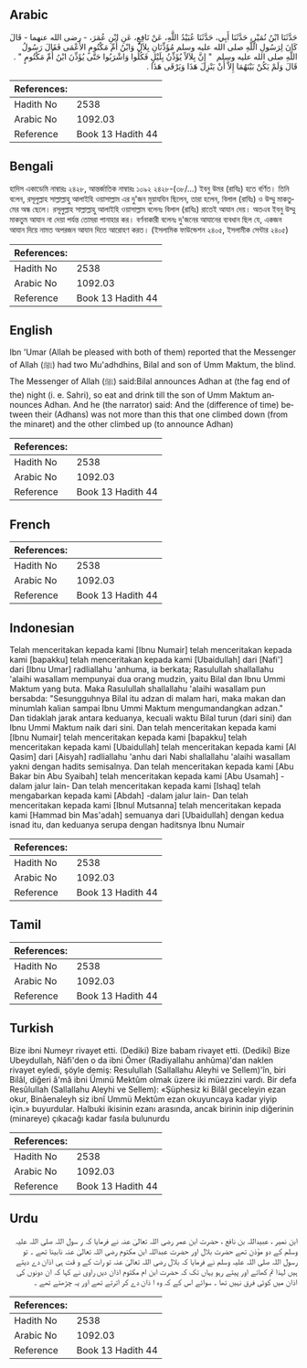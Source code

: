 ## Arabic


<div dir="rtl" lang="ar" style={{fontSize:'larger',backgroundColor:'#f8f9fa',padding:20}}>
حَدَّثَنَا ابْنُ نُمَيْرٍ، حَدَّثَنَا أَبِي، حَدَّثَنَا عُبَيْدُ اللَّهِ، عَنْ نَافِعٍ، عَنِ ابْنِ عُمَرَ، - رضى الله عنهما - قَالَ كَانَ لِرَسُولِ اللَّهِ صلى الله عليه وسلم مُؤَذِّنَانِ بِلاَلٌ وَابْنُ أُمِّ مَكْتُومٍ الأَعْمَى فَقَالَ رَسُولُ اللَّهِ صلى الله عليه وسلم ‏ "‏ إِنَّ بِلاَلاً يُؤَذِّنُ بِلَيْلٍ فَكُلُوا وَاشْرَبُوا حَتَّى يُؤَذِّنَ ابْنُ أُمِّ مَكْتُومٍ ‏"‏ ‏.‏ قَالَ وَلَمْ يَكُنْ بَيْنَهُمَا إِلاَّ أَنْ يَنْزِلَ هَذَا وَيَرْقَى هَذَا ‏.‏
</div>
<div style={{backgroundColor:'#f8f9fa',padding:20, marginBottom: 10}}><table> <thead> <tr> <th>References:</th> <th></th> </tr> </thead> <tbody><tr><td>Hadith No</td><td>2538</td></tr><tr><td>Arabic No</td><td>1092.03</td></tr><tr><td>Reference</td><td>Book 13 Hadith 44</td></tr></tbody></table></div>

## Bengali


<div dir="ltr" lang="bn" style={{fontSize:'larger',backgroundColor:'#f8f9fa',padding:20}}>
হাদিস একাডেমি নাম্বারঃ ২৪২৮, আন্তর্জাতিক নাম্বারঃ ১০৯২ ২৪২৮-(৩৮/...) ইবনু উমর (রাযিঃ) হতে বর্ণিত। তিনি বলেন, রসূলুল্লাহ সাল্লাল্লাহু আলাইহি ওয়াসাল্লাম এর দু'জন মুয়াযযিন ছিলেন, তারা হলেন, বিলাল (রাযিঃ) ও উম্মু মাকতুমের অন্ধ ছেলে। রসূলুল্লাহ সাল্লাল্লাহু আলাইহি ওয়াসাল্লাম বলেনঃ বিলাল (রাযিঃ) রাতেই আযান দেয়। অতএব ইবনু উম্মু মাকতুম আযান না দেয়া পর্যন্ত তোমরা পানাহার কর। বর্ণনাকারী বলেনঃ দু'জনের আযানের ব্যবধান ছিল যে, একজন আযান দিয়ে নামত অপরজন আযান দিতে আরোহণ করত। (ইসলামিক ফাউন্ডেশন ২৪০৫, ইসলামীক সেন্টার ২৪০৫)
</div>
<div style={{backgroundColor:'#f8f9fa',padding:20, marginBottom: 10}}><table> <thead> <tr> <th>References:</th> <th></th> </tr> </thead> <tbody><tr><td>Hadith No</td><td>2538</td></tr><tr><td>Arabic No</td><td>1092.03</td></tr><tr><td>Reference</td><td>Book 13 Hadith 44</td></tr></tbody></table></div>

## English


<div dir="ltr" lang="en" style={{fontSize:'larger',backgroundColor:'#f8f9fa',padding:20}}>
Ibn 'Umar (Allah be pleased with both of them) reported that the Messenger of Allah (ﷺ) had two Mu'adhdhins, Bilal and son of Umm Maktum, the blind. The Messenger of Allah (ﷺ) said:Bilal announces Adhan at (the fag end of the) night (i. e. Sahri), so eat and drink till the son of Umm Maktum announces Adhan. And he (the narrator) said: And the (difference of time) between their (Adhans) was not more than this that one climbed down (from the minaret) and the other climbed up (to announce Adhan)
</div>
<div style={{backgroundColor:'#f8f9fa',padding:20, marginBottom: 10}}><table> <thead> <tr> <th>References:</th> <th></th> </tr> </thead> <tbody><tr><td>Hadith No</td><td>2538</td></tr><tr><td>Arabic No</td><td>1092.03</td></tr><tr><td>Reference</td><td>Book 13 Hadith 44</td></tr></tbody></table></div>

## French


<div dir="ltr" lang="fr" style={{fontSize:'larger',backgroundColor:'#f8f9fa',padding:20}}>

</div>
<div style={{backgroundColor:'#f8f9fa',padding:20, marginBottom: 10}}><table> <thead> <tr> <th>References:</th> <th></th> </tr> </thead> <tbody><tr><td>Hadith No</td><td>2538</td></tr><tr><td>Arabic No</td><td>1092.03</td></tr><tr><td>Reference</td><td>Book 13 Hadith 44</td></tr></tbody></table></div>

## Indonesian


<div dir="ltr" lang="id" style={{fontSize:'larger',backgroundColor:'#f8f9fa',padding:20}}>
Telah menceritakan kepada kami [Ibnu Numair] telah menceritakan kepada kami [bapakku] telah menceritakan kepada kami [Ubaidullah] dari [Nafi'] dari [Ibnu Umar] radliallahu 'anhuma, ia berkata; Rasulullah shallallahu 'alaihi wasallam mempunyai dua orang mudzin, yaitu Bilal dan Ibnu Ummi Maktum yang buta. Maka Rasulullah shallallahu 'alaihi wasallam pun bersabda: "Sesungguhnya Bilal itu adzan di malam hari, maka makan dan minumlah kalian sampai Ibnu Ummi Maktum mengumandangkan adzan." Dan tidaklah jarak antara keduanya, kecuali waktu Bilal turun (dari sini) dan Ibnu Ummi Maktum naik dari sini. Dan telah menceritakan kepada kami [Ibnu Numair] telah menceritakan kepada kami [bapakku] telah menceritakan kepada kami [Ubaidullah] telah menceritakan kepada kami [Al Qasim] dari [Aisyah] radliallahu 'anhu dari Nabi shallallahu 'alaihi wasallam yakni dengan hadits semisalnya. Dan telah menceritakan kepada kami [Abu Bakar bin Abu Syaibah] telah menceritakan kepada kami [Abu Usamah] -dalam jalur lain- Dan telah menceritakan kepada kami [Ishaq] telah mengabarkan kepada kami [Abdah] -dalam jalur lain- Dan telah menceritakan kepada kami [Ibnul Mutsanna] telah menceritakan kepada kami [Hammad bin Mas'adah] semuanya dari [Ubaidullah] dengan kedua isnad itu, dan keduanya serupa dengan haditsnya Ibnu Numair
</div>
<div style={{backgroundColor:'#f8f9fa',padding:20, marginBottom: 10}}><table> <thead> <tr> <th>References:</th> <th></th> </tr> </thead> <tbody><tr><td>Hadith No</td><td>2538</td></tr><tr><td>Arabic No</td><td>1092.03</td></tr><tr><td>Reference</td><td>Book 13 Hadith 44</td></tr></tbody></table></div>

## Tamil


<div dir="ltr" lang="ta" style={{fontSize:'larger',backgroundColor:'#f8f9fa',padding:20}}>

</div>
<div style={{backgroundColor:'#f8f9fa',padding:20, marginBottom: 10}}><table> <thead> <tr> <th>References:</th> <th></th> </tr> </thead> <tbody><tr><td>Hadith No</td><td>2538</td></tr><tr><td>Arabic No</td><td>1092.03</td></tr><tr><td>Reference</td><td>Book 13 Hadith 44</td></tr></tbody></table></div>

## Turkish


<div dir="ltr" lang="tr" style={{fontSize:'larger',backgroundColor:'#f8f9fa',padding:20}}>
Bize ibni Numeyr rivayet etti. (Dediki) Bize babam rivayet etti. (Dediki) Bize Ubeydullah, Nâfi'den o da ibni Ömer (Radiyallahu anhûma)'dan naklen rivayet eyledi, şöyle demiş: Resulullah (Sallallahu Aleyhi ve Sellem)'în, biri Bilâl, diğeri â'mâ ibni Ümınü Mektûm olmak üzere iki müezzini vardı. Bir defa ResûluIIah (Sallallahu Aleyhi ve Sellem): «Şüphesiz ki Bilâl geceleyin ezan okur, Binâenaleyh siz ibnî Ummü Mektûm ezan okuyuncaya kadar yiyip için.» buyurdular. Halbuki ikisinin ezanı arasında, ancak birinin inip diğerinin (minareye) çıkacağı kadar fasıla bulunurdu
</div>
<div style={{backgroundColor:'#f8f9fa',padding:20, marginBottom: 10}}><table> <thead> <tr> <th>References:</th> <th></th> </tr> </thead> <tbody><tr><td>Hadith No</td><td>2538</td></tr><tr><td>Arabic No</td><td>1092.03</td></tr><tr><td>Reference</td><td>Book 13 Hadith 44</td></tr></tbody></table></div>

## Urdu


<div dir="rtl" lang="ur" style={{fontSize:'larger',backgroundColor:'#f8f9fa',padding:20}}>
ابن نمیر ، عبیداللہ بن نافع ، حضرت ابن عمر رضی اللہ تعالیٰ عنہ نے فرمایا کہ ر سول اللہ صلی اللہ علیہ وسلم کے دو مؤذن تھے حضرت بلال اور حضرت عبداللہ ابن مکتوم رضی اللہ تعالیٰ عنہ نابینا تھے ۔ تو رسول اللہ صلی اللہ علیہ وسلم نے فرمایا کہ بلال رضی اللہ تعالیٰ عنہ تو رات کے و قت ہی اذان دے دیتے ہیں لہذا تم کھاتے اور پیتے رہو یہاں تک کہ حضرت ابن ام مکتوم اذان دیں راوی نے کہا کہ ان دونوں کی اذان میں کوئی فرق نہیں تھا ۔ سوائے اس کے کہ وہ ا ذان دے کر اترتے تھے اور یہ چڑھتے تھے ۔
</div>
<div style={{backgroundColor:'#f8f9fa',padding:20, marginBottom: 10}}><table> <thead> <tr> <th>References:</th> <th></th> </tr> </thead> <tbody><tr><td>Hadith No</td><td>2538</td></tr><tr><td>Arabic No</td><td>1092.03</td></tr><tr><td>Reference</td><td>Book 13 Hadith 44</td></tr></tbody></table></div>